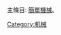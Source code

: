 {{Catnav|頁面分類|人类社会|科技|製造|工具|机械}}
{{Catnav|頁面分類|人类社会|科技|工程技术|机械工程|机械}}
{{Catnav|頁面分類|人类社会|科技|工具|机械}}
{{Catnav|頁面分類|人类社会|知識|科技|工具|机械}}
主條目: [[簡單機械|簡單機械]]。
{{Commonscat|Simple machines}}

[[Category:机械|Category:机械]]